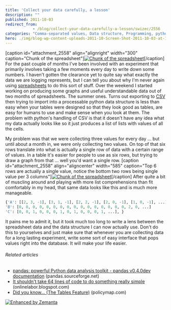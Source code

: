 ```yaml
---
title: 'Collect your data carefully, a lesson'
description: ""
published: 2011-10-03
redirect_from: 
            - /blog/collect-your-data-carefully-a-lesson/swizec/2556
categories: "Comma-separated values, Data structure, Programming, python, Spreadsheet, Uncategorized"
hero: ./img/blog-wp-content-uploads-2011-10-Screen-Shot-2011-10-03-at-11.50.58-AM-300x185.png
---
```

\[caption id=&quot;attachment_2558&quot; align=&quot;alignright&quot; width=&quot;300&quot; caption=&quot;Chunk of the spreadsheet&quot;][![](./img/blog-wp-content-uploads-2011-10-Screen-Shot-2011-10-03-at-11.50.58-AM-300x185.png "Chunk of the spreadsheet")](./img/blog-wp-content-uploads-2011-10-Screen-Shot-2011-10-03-at-11.50.58-AM.png)\[/caption] For the past couple of months I&#x27;ve been involved with an experiment that primarily involves taking a few moments every day to write down some numbers. I haven&#x27;t gotten the clearance yet to quite say what exactly the data we are logging represents, but I can tell you about why I&#x27;m never again using [spreadsheets](http://en.wikipedia.org/wiki/Spreadsheet "Spreadsheet") to do this sort of stuff. Over the weekend I started working on producing some graphs and useful understandable data out of two months of spreadsheets. The summer ones. Turns out exporting to [CSV](http://en.wikipedia.org/wiki/Comma-separated_values "Comma-separated values") then trying to import into a processable python data structure is less than easy when your tables were designed so that they look good as tables, are easy for humans to use and make sense when you look at them. The problem with python&#x27;s handling of CSV is that it doesn&#x27;t have any idea what my data actually looks like so it just produces a list of lists with values of all the cells.

<!--more-->

My problem was that we were collecting three values for every day ... but until about a month in, we were only collecting two values. On top of that six rows translate into what is actually a single row of data with a certain range of values. In a table it&#x27;s easier for people to use as six rows, but trying to draw a graph from that ... well you&#x27;d want a single row. \[caption id=&quot;attachment_2558&quot; align=&quot;aligncenter&quot; width=&quot;585&quot; caption=&quot;Top 6 rows are actually a single value, notice the bottom two rows being single value per 3 columns&quot;][![](http://swizec.com/blog/wp-content/uploads/2011/10/Screen-Shot-2011-10-03-at-11.50.58-AM.png "Chunk of the spreadsheet")](http://swizec.com/blog/wp-content/uploads/2011/10/Screen-Shot-2011-10-03-at-11.50.58-AM.png)\[/caption] After quite a bit of muscling around and playing with more list comprehensions than fit comfortably in my head, that same data looks like this and is much more manageable.

```python
{'A': [[2, 3, -1], [3, 1, -1], [2, 2, -1], [2, 0, -1], [1, 0, -1], ...],
'B': [0, 0, 0, 0, 0, 0, 0, 0, 0, 0, 0, 0, 0, 0, 0, 0, 2, 0, ...]
'C': [0, 0, 1, 0, 0, 0, 1, 0, 1, 0, 0, 0, 1, ...], }
```

It pains me to admit it, but it took much too long to write a lens between the spreadsheet data and the data structure I can now actually use. Don&#x27;t do this to yourselves and just make sure that whenever you are collecting data for a long lasting experiment, write some sort of easy interface that pops values right into the database. It will make your life easier.

###### Related articles

- [pandas: powerful Python data analysis toolkit - pandas v0.4.0dev documentation](http://pandas.sourceforge.net/index.html) (pandas.sourceforge.net)
- [It shouldn&#x27;t take 64 lines of code to do something really simple](http://onlinelabor.blogspot.com/2011/10/all-public-government-data-should-be.html) (onlinelabor.blogspot.com)
- [Did you know... (The Tables Feature)](http://www.policymap.com/blog/2011/09/did-you-know%25e2%2580%25a6-the-tables-feature/) (policymap.com)

[![Enhanced by Zemanta](http://img.zemanta.com/zemified_e.png?x-id=6763b2a6-71a6-4197-ac66-b441664e2bfc)](http://www.zemanta.com/ "Enhanced by Zemanta")

